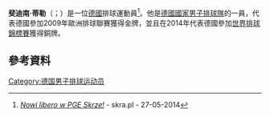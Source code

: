 {{Orphan|time=2015-07-16T09:52:03+00:00}}

'''斐迪南·蒂勒'''（{{lang-de|Ferdinand Tille}}；{{bd|1988年|12月8日}}）是一位[[德國|德國]]排球運動員<ref>[http://www.skra.pl/aktualnosci-przeglad/item/2313-nowi-libero-w-pge-skrze ''Nowi libero w PGE Skrze! ''] {{Wayback|url=http://www.skra.pl/aktualnosci-przeglad/item/2313-nowi-libero-w-pge-skrze |date=20160729204555 }} - skra.pl - 27-05-2014</ref>。他是[[德國國家男子排球隊|德國國家男子排球隊]]的一員，代表德國參加2009年歐洲排球聯賽獲得金牌，並且在2014年代表德國參加[[世界排球錦標賽|世界排球錦標賽]]獲得銅牌。
==參考資料==
{{Reflist}}
{{DEFAULTSORT:Tille, Ferdinand}}
[[Category:德国男子排球运动员|Category:德国男子排球运动员]]